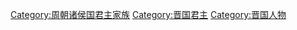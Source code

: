 [[Category:周朝诸侯国君主家族|Category:周朝诸侯国君主家族]]
[[Category:晋国君主|Category:晋国君主]]
[[Category:晋国人物|Category:晋国人物]]